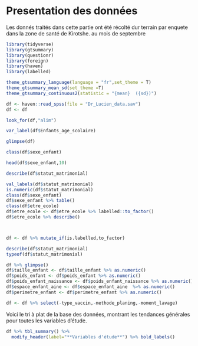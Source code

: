 # Presentation des données

Les donnés traités dans cette partie ont été récolté dur terrain par enquete dans la zone de santé de Kirotshe. au mois de septembre

```r
library(tidyverse)
library(gtsummary)
library(questionr)
library(foreign)
library(haven)
library(labelled)
```



```r
theme_gtsummary_language(language = "fr",set_theme = T)
theme_gtsummary_mean_sd(set_theme =T)
theme_gtsummary_continuous2(statistic = "{mean}  ({sd})")

```




```r
df <- haven::read_spss(file = "Dr_Lucien_data.sav")
df <- df
```


```r
look_for(df,"alim")
```

```r
var_label(df$Enfants_age_scolaire)
```

```r
glimpse(df)
```
```r
class(df$sexe_enfant)
```
```r
head(df$sexe_enfant,10)
```
```r
describe(df$statut_matrimonial)
```
```r
val_labels(df$statut_matrimonial)
is.numeric(df$statut_matrimonial)
class(df$sexe_enfant)
df$sexe_enfant %>% table()
class(df$etre_ecole)
df$etre_ecole <- df$etre_ecole %>% labelled::to_factor()
df$etre_ecole %>% describe()



df <- df %>% mutate_if(is.labelled,to_factor)
```

```r
describe(df$statut_matrimonial)
typeof(df$statut_matrimonial)
```


```r
df %>% glimpse()
df$taille_enfant <- df$taille_enfant %>% as.numeric()
df$poids_enfant <- df$poids_enfant %>% as.numeric()
df$poids_enfant_naissance <- df$poids_enfant_naissance %>% as.numeric()
df$espace_enfant_aine <- df$espace_enfant_aine  %>% as.numeric()
df$perimetre_enfant <- df$perimetre_enfant %>% as.numeric()

```

```r
df <- df %>% select(-type_vaccin,-methode_planing,-moment_lavage)
```

Voici le tri à plat de la base des données, montrant les tendances générales pour toutes les variables d'étude.

```r

df %>% tbl_summary() %>%  
  modify_header(label="**Variables d'étude**") %>% bold_labels()
```



